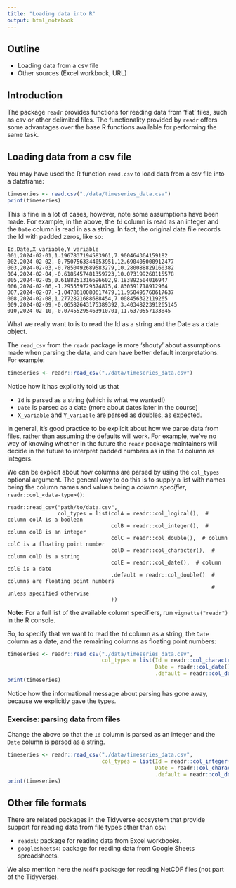 ```yaml
---
title: "Loading data into R"
output: html_notebook
---
```


## Outline

- Loading data from a csv file
- Other sources (Excel workbook, URL)


## Introduction

The package `readr` provides functions for reading data from 'flat' files,
such as csv or other delimited files. The functionality provided by `readr`
offers some advantages over the base R functions available for performing the
same task.



## Loading data from a csv file

You may have used the R function `read.csv` to load data from a csv file into
a dataframe:

```r
timeseries <- read.csv("./data/timeseries_data.csv")
print(timeseries)
```

This is fine in a lot of cases, however, note some assumptions have been made.
For example, in the above, the `Id` column is read as an integer and the `Date`
column is read in as a string. In fact, the original data file records the Id
with padded zeros, like so:

```
Id,Date,X_variable,Y_variable
001,2024-02-01,1.1967837194583961,7.900464364159182
002,2024-02-02,-0.7507563344053951,12.690405000912477
003,2024-02-03,-0.7850492689583279,10.280088829160382
004,2024-02-04,-0.6185457481359723,10.073199260115578
005,2024-02-05,0.6188251316696602,9.183892504016947
006,2024-02-06,-1.295559729374875,4.830591718912964
007,2024-02-07,-1.0478610080617479,11.950495760617637
008,2024-02-08,1.2772821688688454,7.008456322119265
009,2024-02-09,-0.06582643175389392,3.4034822391265145
010,2024-02-10,-0.07455295463910701,11.6370557133845
```

What we really want to is to read the Id as a string and the Date as a date
object.

The `read_csv` from the `readr` package is more 'shouty' about assumptions made
when parsing the data, and can have better default interpretations. For example:

```r
timeseries <- readr::read_csv("./data/timeseries_data.csv")
```

Notice how it has explicitly told us that

- `Id` is parsed as a string (which is what we wanted!)
- `Date` is parsed as a date (more about dates later in the course)
- `X_variable` and `Y_variable` are parsed as doubles, as expected.

In general, it's good practice to be explicit about how we parse data from
files, rather than assuming the defaults will work. For example, we've no way of
knowing whether in the future the `readr` package maintainers will decide in the
future to interpret padded numbers as in the `Id` column as integers.

We can be explicit about how columns are parsed by using the `col_types`
optional argument. The general way to do this is to supply a list with names
being the column names and values being a _column specifier_,
`readr::col_<data-type>()`:

```
readr::read_csv("path/to/data.csv",
                col_types = list(colA = readr::col_logical(),  # column colA is a boolean
                                 colB = readr::col_integer(),  # column colB is an integer
                                 colC = readr::col_double(),  # column colC is a floating point number
                                 colD = readr::col_character(),  # column colD is a string
                                 colE = readr::col_date(),  # column colE is a date
                                 .default = readr::col_double()  # columns are floating point numbers
                                                                 # unless specified otherwise
                                 ))
```

**Note:** For a full list of the available column specifiers, run
`vignette("readr")` in the R console.

So, to specify that we want to read the `Id` column as a string, the `Date`
column as a date, and the remaining columns as floating point numbers:

```r
timeseries <- readr::read_csv("./data/timeseries_data.csv",
                              col_types = list(Id = readr::col_character(),
                                               Date = readr::col_date(),
                                               .default = readr::col_double()))
print(timeseries)
```


Notice how the informational message about parsing has gone away, because we
explicitly gave the types.


### Exercise: parsing data from files

Change the above so that the `Id` column is parsed as an integer and the
`Date` column is parsed as a string.

```r
timeseries <- readr::read_csv("./data/timeseries_data.csv",
                              col_types = list(Id = readr::col_integer(),
                                               Date = readr::col_character(),
                                               .default = readr::col_double()))
print(timeseries)
```


## Other file formats

There are related packages in the Tidyverse ecosystem that provide support for
reading data from file types other than csv:

- `readxl`: package for reading data from Excel workbooks.
- `googlesheets4`: package for reading data from Google Sheets spreadsheets.

We also mention here the `ncdf4` package for reading NetCDF files (not part of
the Tidyverse).